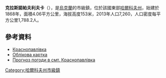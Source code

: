 {{no footnotes|time=2015-09-16T01:00:21+00:00}}
{{coord|49|8|15|N|36|19|26|E|scale:30000_region:UA|display=title}}

'''克拉斯諾帕夫利夫卡'''（{{lang-uk|Краснопавлівка}}），是[[烏克蘭|烏克蘭]]的市級鎮，位於該國東部[[哈爾科夫州|哈爾科夫州]]，始建於1868年，面積4.06平方公里，海拔高度153米，2013年人口7,260，人口密度每平方公里1,788.2人。

==參考資料==
* [http://w1.c1.rada.gov.ua/pls/z7502/A005?rdat1=30.11.2011&rf7571=33642 Краснопавлівка]{{dead link|date=2017年11月 |bot=InternetArchiveBot |fix-attempted=yes }}
* [http://gska2.rada.gov.ua/pls/z7502/A005?rdat1=20.08.2008&rf7571=33642 Облікова картка]{{dead link|date=2017年11月 |bot=InternetArchiveBot |fix-attempted=yes }}
* [http://weather.in.ua/ua/har'kovskaja/12118 Прогноз погоди в смт. Краснопавлівка]{{Wayback|url=http://weather.in.ua/ua/har%27kovskaja/12118 |date=20160323023740 }}

{{DEFAULTSORT:Краснопавлівка}}
[[Category:哈爾科夫州市級鎮|Category:哈爾科夫州市級鎮]]


{{Kharkiv-geo-stub}}